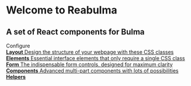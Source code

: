 
<Meta title="Example/Introduction" />

<style>{`
    #docs-root {
        height: 100vh;
    }

    #docs-root > * {
        height: 100vh;
    }

    .subheading {
        --mediumdark: '#999999';
        font-weight: 900;
        font-size: 13px;
        color: #999;
        letter-spacing: 6px;
        line-height: 24px;
        text-transform: uppercase;
        margin-bottom: 12px;
        margin-top: 40px;
    }

    .link-list {
        display: grid;
        grid-template-columns: 1fr;
        grid-template-rows: 1fr 1fr;
        row-gap: 10px;
    }

    @media (min-width: 620px) {
        .link-list {
            row-gap: 20px;
            column-gap: 20px;
            grid-template-columns: 1fr 1fr;
        }
    }

    @media all and (-ms-high-contrast:none) {
        .link-list {
            display: -ms-grid;
            -ms-grid-columns: 1fr 1fr;
            -ms-grid-rows: 1fr 1fr;
        }
    }

    .link-item {
        display: block;
        padding: 20px 30px 20px 15px;
        border: 1px solid #00000010;
        border-radius: 5px;
        transition: background 150ms ease-out, border 150ms ease-out, transform 150ms ease-out;
        color: #333333;
        display: flex;
        align-items: flex-start;
        color: white;
    }

    .link-item:hover {
        color: white;
        border-color: #1EA7FD50;
        transform: translate3d(0, -3px, 0);
        box-shadow: rgba(0, 0, 0, 0.08) 0 3px 10px 0;
    }

    .link-item:active {
        border-color: #1EA7FD;
        transform: translate3d(0, 0, 0);
    }

    .link-item strong {
        font-weight: 700;
        display: block;
        margin-bottom: 2px;
    }
  
    .link-item img {
        height: 40px;
        width: 40px;
        margin-right: 15px;
        flex: none;
    }

    .link-item span {
        font-size: 14px;
        line-height: 20px;
    }

    .tip {
        display: inline-block;
        border-radius: 1em;
        font-size: 11px;
        line-height: 12px;
        font-weight: 700;
        background: #E7FDD8;
        color: #66BF3C;
        padding: 4px 12px;
        margin-right: 10px;
        vertical-align: top;
    }

    .tip-wrapper {
        font-size: 13px;
        line-height: 20px;
        margin-top: 40px;
        margin-bottom: 40px;
    }

    .tip-wrapper code {
        font-size: 12px;
        display: inline-block;
    }

  
`}</style>

# Welcome to Reabulma

## A set of React components for Bulma

<div class="subheading">Configure</div>

<div class="link-list">
	<a
		class="link-item"
		href="/story/example-compoment-card--default"
		target="_blank"
	>
		<span>
			<strong>Layout</strong>
			Design the structure of your webpage with these CSS classes
		</span>
	</a>
	<a
		class="link-item"
		href="/story/example-elements-block--block-example"
		target="_blank"
	>
		<span>
			<strong>Elements</strong>
			Essential interface elements that only require a single CSS class
		</span>
	</a>
	<a
		class="link-item"
		href="/story/example-form-input--default"
		target="_blank"
	>
		<span>
			<strong>Form</strong>
			The indispensable form controls, designed for maximum clarity
		</span>
	</a>
	<a
		class="link-item"
		href="/story/example-layout-container--example"
		target="_blank"
	>
		<span>
			<strong>Components</strong>
			Advanced multi-part components with lots of possibilities
		</span>
	</a>
	<a class="link-item" href="/story/example-helpers--page" target="_blank">
		<span>
			<strong>Helpers</strong>
		</span>
	</a>
</div>
